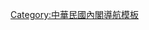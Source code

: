 {{Navbox
|name    = 林全內閣
|title   = [[林全內閣]]（2016年5月20日－2017年9月7日）
|state   = collapsed

|group1  = [[行政院院長]]
|list1   = [[林全]]（2016年5月20日－2017年9月7日）

|group2  = [[行政院副院長]]
|list2   = [[林錫耀]]（2016年5月20日－2017年9月7日）

|group3  = [[行政院秘書長]]
|list3   = [[陳美伶]]（2016年5月20日－2017年9月7日）
|group4  = 行政院政務副秘書長
|list4   =[[施克和]]（2016年5月20日-2016年6月24日）→[[何佩珊 (台灣)|何佩珊]]（2016年6月24日-2017年9月7日）
|group5  = 行政院常務副秘書長
|list5   =[[宋餘俠]]（2016年5月20日－2017年9月7日）

|list10   = {{Navbox subgroup|
|state   = plain
|title   = 部、會
|group1  = [[中華民國內政部|內政部]]部長
|list1   = [[葉俊榮]]（2016年5月20日－2017年9月7日）
|group2  = [[中華民國外交部|外交部]]部長
|list2   = [[李大維 (外交官)|李大維]]（2016年5月20日－2017年9月7日）
|group3  = [[中華民國國防部|國防部]]部長
|list3   = [[馮世寬]]（2016年5月20日－2017年9月7日）
|group4  = [[中華民國財政部|財政部]]部長
|list4   = [[許虞哲]]（2016年5月20日－2017年9月7日）
|group5  = [[中華民國教育部|教育部]]部長
|list5   = [[潘文忠]]（2016年5月20日－2017年9月7日）
|group6  = [[中華民國法務部|法務部]]部長
|list6   = [[邱太三]]（2016年5月20日－2017年9月7日）
|group7  = [[中華民國經濟部|經濟部]]部長
|list7   = [[李世光]]（2016年5月20日－2017年8月15日）→[[沈榮津]]（代理，2017年8月16日－2017年9月7日）
|group8  = [[中華民國交通部|交通部]]部長
|list8   = [[賀陳旦]]（2016年5月20日－2017年9月7日）
|group9  = [[中華民國文化部|文化部]]部長
|list9   = [[鄭麗君]]（2016年5月20日－2017年9月7日）
|group10  = [[中華民國衛生福利部|衛生福利部]]部長
|list10   = [[林奏延]]（2016年5月20日－2017年2月7日）→[[陳時中 (臺灣)|陳時中]]（2017年2月8日－2017年9月7日）
|group11  = [[中華民國勞動部|勞動部]]部長
|list11   = [[郭芳煜]]（2016年5月20日－2017年2月7日）→[[林美珠]]（2017年2月8日－2017年9月7日）
|group12  = [[中華民國科技部|科技部]]部長
|list12   = [[楊弘敦]]（2016年5月20日－2017年2月7日）→[[陳良基]]（2017年2月8日－2017年9月7日）
|group13  = [[中華民國蒙藏委員會|蒙藏委員會]]委員長
|list13   = [[林美珠]]（2016年5月20日－2017年2月7日）→[[許璋瑤]]（2017年2月8日－2017年9月7日）
|group14 = [[中華民國僑務委員會|僑務委員會]]委員長
|list14  = [[吳新興]]（2016年5月20日－2017年9月7日）
|group15 = [[中華民國客家委員會|客家委員會]]主任委員
|list15  = [[李永得]]（2016年5月20日－2017年9月7日）
|group16 = [[中華民國金融監督管理委員會|金融監督管理委員會]]主任委員
|list16  = [[丁克華]]（2016年5月20日－2016年10月2日）→[[黃天牧]]（代理，2016年10月3日－2016年10月19日）→[[李瑞倉]]（2016年10月20日－2017年9月7日）
|group17 = [[中華民國國軍退除役官兵輔導委員會|國軍退除役官兵輔導委員會]]主任委員
|list17 =  [[李翔宙]]（2016年5月20日－ 2017年9月7日）
|group18  = [[中華民國國家發展委員會|國家發展委員會]]主任委員
|list18   = [[陳添枝]]（2016年5月20日－2017年9月7日）
|group19  = [[中華民國原住民族委員會|原住民族委員會]]主任委員
|list19   = [[夷將·拔路兒]]（2016年5月20日－2017年9月7日）
}}
|list11   = {{Navbox subgroup|
|state   = plain
|title   = 署、附屬二級機關<!--“委員會”指名義上為行政院附設的委員會-->
|group3  = [[行政院環境保護署|環境保護署]]署長
|list3   = [[李應元]]（2016年5月20日－2017年9月7日）
|group4  = [[行政院海岸巡防署|海岸巡防署]]署長
|list4   = [[李仲威]]（2016年5月20日－2017年9月7日）
|group5  = [[行政院大陸委員會|大陸委員會]]主任委員
|list5   = [[張小月]]（2016年5月20日－2017年9月7日）
|group6  = [[行政院原子能委員會|原子能委員會]]主任委員
|list6   = [[謝曉星]]（2016年5月20日－2017年9月7日）
|group7  = [[行政院農業委員會|農業委員會]]主任委員
|list7   = [[曹啟鴻]]（2016年5月20日－2017年2月7日）→[[林聰賢]]（2017年2月8日－2017年9月7日）
|group8  = [[行政院公共工程委員會|公共工程委員會]]主任委員
|list8   = [[吳宏謀]]（2016年5月20日－2017年9月7日）
|group9 = [[行政院主計總處|主計總處]]主計長
|list9  = [[朱澤民]]（2016年5月20日－2017年9月7日）
|group10  = [[行政院人事行政總處|人事行政總處]]人事長
|list10   = [[施能傑]]（2016年5月20日－2017年9月7日）
|group11  = [[行政院發言人|發言人]]
|list11 =  [[童振源]]（2016年5月20日－2016年9月30日）→[[徐國勇]]（2016年10月1日－2017年9月7日）
}}
|list13   = {{Navbox subgroup|
|state   = plain
|title   = 獨立機關（任期制，不受內閣改組影響）
|group3  = [[中華民國中央選舉委員會|中央選舉委員會]]主任委員 
|list3   = '''[[劉義周]]'''（2016年5月20日－2017年9月7日）
|group6  = [[中華民國公平交易委員會|公平交易委員會]]主任委員
|list6   = '''[[吳秀明]]'''（2016年5月20日－2017年1月31日）→[[黃美瑛]]（2017年2月1日－2017年9月7日）
|group8  = [[國家通訊傳播委員會]]主任委員
|list8   = '''[[石世豪]]'''（2016年5月20日－2016年7月31日）→[[詹婷怡]]（2016年8月1日－2017年9月7日）
}}
|list14   = {{Navbox subgroup|
|state   = plain
|title   = 其他內閣機關
|group1  = [[中華民國中央銀行|中央銀行]]總裁
|list1   = '''[[彭淮南]]'''（1998年2月25日－2017年9月7日）（任期制，不受內閣改組影響。）
|group2  = [[國立故宮博物院]]院長
|list2   = [[林正儀]]（2016年5月20日－2017年9月7日）
|group3  = [[臺灣省政府主席]]
|list3   = [[施俊吉]]（2016年5月20日－2016年6月29日）→[[許璋瑤]]（2016年6月29日－2017年9月7日）
|group4  = [[福建省政府]]主席
|list4   = [[張景森]]（2016年5月20日－2017年9月7日）
}}
|list15   = {{Navbox subgroup|
|listclass = plainlist
|liststyle = line-height:1.8
|state   = plain
|title   = [[中華民國政務委員列表|政務委員]]
|group1  = 兼任委員會或內閣機關政務委員
|list1 = 
*[[陳添枝]] 兼[[國家發展委員會]]主任委員（2016年5月20日－2017年9月7日）
*[[吳宏謀]] 兼[[行政院公共工程委員會]]主任委員（2016年5月20日－2017年9月7日）
*[[林美珠]] 兼[[蒙藏委員會]]委員長（2016年5月20日－2017年2月7日）
*[[施俊吉]] 兼[[臺灣省政府主席]]（2016年5月20日－2017年6月29日 ）
*[[許璋瑤]] 兼[[臺灣省政府主席]]（2016年6月29日－2017年9月7日 ）與[[蒙藏委員會]]委員長（2017年2月8日－2017年9月7日）
*[[張景森]] 兼[[福建省政府]]主席（2016年5月20日－2017年9月7日 ）
|group2  = 無兼任政務委員
|list2 = 
*[[林萬億]]（2016年5月20日－2017年9月7日 ）
*[[吳政忠]]（2016年5月20日－2017年9月7日）
*[[鄧振中]]（2016年8月9日－ 2017年9月7日）
*[[唐鳳]]（2016年10月1日－ 2017年9月7日）
}}

粗體為[[張善政內閣]]續任者
}}<noinclude>
[[Category:中華民國內閣導航模板]]
</noinclude>